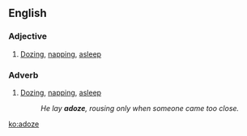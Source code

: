 ==English==

===Adjective===
{{en-adj|-}}

# [[doze|Dozing]], [[nap|napping]], [[asleep]]

===Adverb===
{{en-adv|-}}

# [[doze|Dozing]], [[nap|napping]], [[asleep]]
#: ''He lay '''adoze''', rousing only when someone came too close.''

[[ko:adoze]]